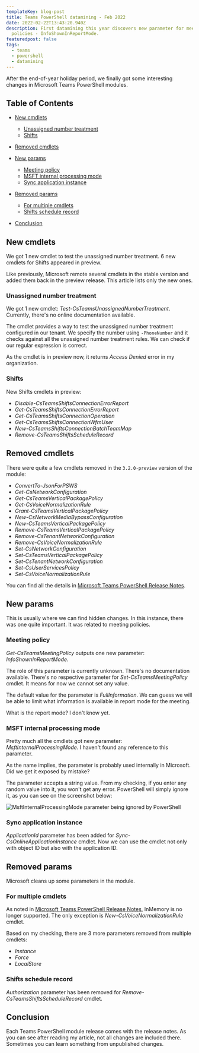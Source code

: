 ```yaml
---
templateKey: blog-post
title: Teams PowerShell datamining - Feb 2022
date: 2022-02-22T13:43:20.940Z
description: First datamining this year discovers new parameter for meeting
  policies - InfoShownInReportMode.
featuredpost: false
tags:
  - teams
  - powershell
  - datamining
---
```

After the end-of-year holiday period, we finally got some interesting changes in Microsoft Teams PowerShell modules.

<!-- omit in toc -->

## Table of Contents

* [New cmdlets](#new-cmdlets)

  * [Unassigned number treatment](#unassigned-number-treatment)
  * [Shifts](#shifts)
* [Removed cmdlets](#removed-cmdlets)
* [New params](#new-params)

  * [Meeting policy](#meeting-policy)
  * [MSFT internal processing mode](#msft-internal-processing-mode)
  * [Sync application instance](#sync-application-instance)
* [Removed params](#removed-params)

  * [For multiple cmdlets](#for-multiple-cmdlets)
  * [Shifts schedule record](#shifts-schedule-record)
* [Conclusion](#conclusion)

## New cmdlets

We got 1 new cmdlet to test the unassigned number treatment. 6 new cmdlets for Shifts appeared in preview.

Like previously, Microsoft remote several cmdlets in the stable version and added them back in the preview release. This article lists only the new ones.

### Unassigned number treatment

We got 1 new cmdlet: *Test-CsTeamsUnassignedNumberTreatment*. Currently, there's no online documentation available.

The cmdlet provides a way to test the unassigned number treatment configured in our tenant. We specify the number using `-PhoneNumber` and it checks against all the unassigned number treatment rules. We can check if our regular expression is correct.

As the cmdlet is in preview now, it returns *Access Denied* error in my organization.

### Shifts

New Shifts cmdlets in preview:

* *Disable-CsTeamsShiftsConnectionErrorReport*
* *Get-CsTeamsShiftsConnectionErrorReport*
* *Get-CsTeamsShiftsConnectionOperation*
* *Get-CsTeamsShiftsConnectionWfmUser*
* *New-CsTeamsShiftsConnectionBatchTeamMap*
* *Remove-CsTeamsShiftsScheduleRecord*

## Removed cmdlets

There were quite a few cmdlets removed in the `3.2.0-preview` version of the module:

* *ConvertTo-JsonForPSWS*
* *Get-CsNetworkConfiguration*
* *Get-CsTeamsVerticalPackagePolicy*
* *Get-CsVoiceNormalizationRule*
* *Grant-CsTeamsVerticalPackagePolicy*
* *New-CsNetworkMediaBypassConfiguration*
* *New-CsTeamsVerticalPackagePolicy*
* *Remove-CsTeamsVerticalPackagePolicy*
* *Remove-CsTenantNetworkConfiguration*
* *Remove-CsVoiceNormalizationRule*
* *Set-CsNetworkConfiguration*
* *Set-CsTeamsVerticalPackagePolicy*
* *Set-CsTenantNetworkConfiguration*
* *Set-CsUserServicesPolicy*
* *Set-CsVoiceNormalizationRule*

You can find all the details in [Microsoft Teams PowerShell Release Notes](https://docs.microsoft.com/en-us/microsoftteams/teams-powershell-release-notes#release-notes).

## New params

This is usually where we can find hidden changes. In this instance, there was one quite important. It was related to meeting policies.

### Meeting policy

*Get-CsTeamsMeetingPolicy* outputs one new parameter: *InfoShownInReportMode*.

The role of this parameter is currently unknown. There's no documentation available. There's no respective parameter for *Set-CsTeamsMeetingPolicy* cmdlet. It means for now we cannot set any value.

The default value for the parameter is *FullInformation*. We can guess we will be able to limit what information is available in report mode for the meeting.

What is the report mode? I don't know yet.

### MSFT internal processing mode

Pretty much all the cmdlets got new parameter: *MsftInternalProcessingMode*. I haven't found any reference to this parameter.

As the name implies, the parameter is probably used internally in Microsoft. Did we get it exposed by mistake?

The parameter accepts a string value. From my checking, if you enter any random value into it, you won't get any error. PowerShell will simply ignore it, as you can see on the screenshot below:

![MsftInternalProcessingMode parameter being ignored by PowerShell](../../img/20220222-140637-axzce1w72b.png)

### Sync application instance

*ApplicationId* parameter has been added for *Sync-CsOnlineApplicationInstance* cmdlet. Now we can use the cmdlet not only with object ID but also with the application ID.

## Removed params

Microsoft cleans up some parameters in the module.

### For multiple cmdlets

As noted in [Microsoft Teams PowerShell Release Notes](https://docs.microsoft.com/en-us/microsoftteams/teams-powershell-release-notes#release-notes), InMemory is no longer supported. The only exception is *New-CsVoiceNormalizationRule* cmdlet.

Based on my checking, there are 3 more parameters removed from multiple cmdlets:

* *Instance*
* *Force*
* *LocalStore*

### Shifts schedule record

*Authorization* parameter has been removed for *Remove-CsTeamsShiftsScheduleRecord* cmdlet.

## Conclusion

Each Teams PowerShell module release comes with the release notes. As you can see after reading my article, not all changes are included there. Sometimes you can learn something from unpublished changes.